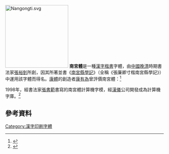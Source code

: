 [[File:Nangongti.svg|200px]]
'''南宮體'''是一種[[漢字|漢字]][[楷書|楷書]]字體，由[[中國|中國]][[晚清|晚清]]時期書法家[[張裕釗|張裕釗]]所創，因其所著並書《[[南宮縣學記|南宮縣學記]]》（全稱《張廉卿寸楷南宮縣學記》）中運用該字體而得名。[[康體|康體]]的創造者[[康有為|康有為]]曾評價南宮體：<ref>{{Cite web |url=http://news.sina.com.cn/s/2003-08-06/0233510808s.shtml |title=张裕钊的《南宫县学记》帖 |access-date=2011-06-20 |archive-date=2019-08-10 |archive-url=https://web.archive.org/web/20190810110200/http://news.sina.com.cn/s/2003-08-06/0233510808s.shtml |dead-url=no }}</ref>{{cquote|廉卿書事古渾穆，點畫轉折，皆絕痕跡……審其落墨運筆，中鋒必折，處墨必連，轉必提頓，以方為圓，落必含蓄，以圓為方。}}

1998年，經書法家[[張書範|張書範]]書寫的南宮體計算機字模，經[[漢儀|漢儀]]公司開發成為計算機字庫。<ref>{{Cite web |url=http://www.dfshw.com/news_33209.html |title=张书范：翰墨铸情 宁静致远 |accessdate=2011-06-20 |archive-date=2016-03-04 |archive-url=https://web.archive.org/web/20160304100802/http://www.dfshw.com/news_33209.html |dead-url=yes }}</ref>

== 參考資料 ==
<references/>

[[Category:漢字印刷字體|Category:漢字印刷字體]]